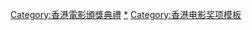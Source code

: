 {{Navbox
|name  = 香港電影頒獎典禮
|title = [[:Category:香港電影頒獎典禮|香港電影頒獎典禮]]
|state = {{{state|autocollapse}}}
|listclass = hlist
|image = [[Image:Hong Kong film clapperboard.svg|40px]]

|group1 = [[香港電影金像獎協會]]
|list1 = 
* [[香港電影金像獎]]

|group2 = [[香港影評人協會]]
|list2 = 
* <s>[[香港電影金紫荊獎]]</s>

|group3 = [[香港電影評論學會]]
|list3 = 
* [[香港電影評論學會大獎]]

|group4 = [[香港電影導演會]]
|list4 = 
* [[香港電影導演會年度大獎]]

|group5 = [[香港專業電影攝影師學會]]
|list5 = 
* <s>[[香港專業電影攝影師學會|香港專業電影攝影師學會大獎]]</s>

|group6 = [[香港演藝人協會]]
|list6 = 
* <s>[[演藝人傑出表現獎頒獎典禮]]</s>

|group7 = [[香港電影編劇家協會]]
|list7 = 
* [[香港電影編劇家協會|香港電影編劇家協會大獎]]

|group8 = [[華僑日報|華僑晚報]]
|list8 = 
* <s>[[華僑晚報十大明星選舉]]</s>

|group9 = [[明報周刊]]
|list9 = 
* <s>[[演藝動力大獎]]</s>

|group10 = [[雅虎]]
|list10 = 
* [[YAHOO!搜尋人氣大獎]]

|group11 = [[香港]][[新浪微博]]
|list11 = 
* [[微博之星]]

|group12 = Hong Kong Movie
|list12 = 
* [[MOVIE6全民票選電影大獎]]<!--第二屆-->

|group13 = [[蘋果日報 (香港)|蘋果日報]]
|list13 = 
* <s>[[金話梅電影選舉]]</s>
* <s>[[最港電影大獎]]</s>

|group14 = [[香港01]]
|list14 = 
* [[香港電影我撐場民選大獎]]<!--第一屆-->
}}<includeonly>[[Category:香港電影頒獎典禮]]</includeonly><noinclude>[[Category:香港電影頒獎典禮|*]][[Category:香港电影奖项模板]]</noinclude>